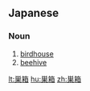 ==Japanese==
{{ja-kanjitab|す|はこ|k2=ばこ|yomi=k|r=y}}

===Noun===
{{ja-noun|すばこ|kyu=巢箱}}

# [[birdhouse]] {{gloss|small house for birds}}
# [[beehive]]

[[lt:巣箱]]
[[hu:巣箱]]
[[zh:巣箱]]